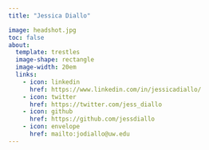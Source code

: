 ```yaml
---
title: "Jessica Diallo"

image: headshot.jpg
toc: false
about: 
  template: trestles
  image-shape: rectangle
  image-width: 20em
  links:
    - icon: linkedin
      href: https://www.linkedin.com/in/jessicadiallo/
    - icon: twitter
      href: https://twitter.com/jess_diallo
    - icon: github
      href: https://github.com/jessdiallo
    - icon: envelope
      href: mailto:jodiallo@uw.edu
---
```



# 



